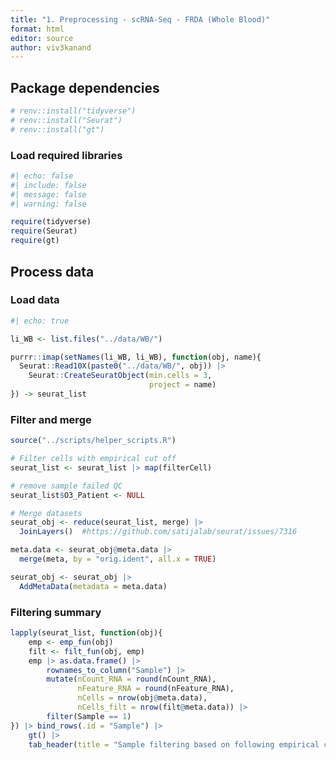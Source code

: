 ```yaml
---
title: "1. Preprocessing - scRNA-Seq - FRDA (Whole Blood)"
format: html
editor: source
author: viv3kanand
---
```


## Package dependencies

```r
# renv::install("tidyverse")
# renv::install("Seurat")
# renv::install("gt")
```

### Load required libraries

```r
#| echo: false
#| include: false
#| message: false
#| warning: false

require(tidyverse)
require(Seurat)
require(gt)
```

## Process data

### Load data

```r
#| echo: true

li_WB <- list.files("../data/WB/")

purrr::imap(setNames(li_WB, li_WB), function(obj, name){
  Seurat::Read10X(paste0("../data/WB/", obj)) |> 
    Seurat::CreateSeuratObject(min.cells = 3,
                               project = name)
}) -> seurat_list

```

### Filter and merge

```r
source("../scripts/helper_scripts.R")
```


```r
# Filter cells with empirical cut off
seurat_list <- seurat_list |> map(filterCell)

# remove sample failed QC
seurat_list$O3_Patient <- NULL

# Merge datasets
seurat_obj <- reduce(seurat_list, merge) |>
  JoinLayers()  #https://github.com/satijalab/seurat/issues/7316

meta.data <- seurat_obj@meta.data |> 
  merge(meta, by = "orig.ident", all.x = TRUE)

seurat_obj <- seurat_obj |> 
  AddMetaData(metadata = meta.data)
```

### Filtering summary
```r
lapply(seurat_list, function(obj){
    emp <- emp_fun(obj)
    filt <- filt_fun(obj, emp)
    emp |> as.data.frame() |> 
        rownames_to_column("Sample") |> 
        mutate(nCount_RNA = round(nCount_RNA),
               nFeature_RNA = round(nFeature_RNA),
               nCells = nrow(obj@meta.data),
               nCells_filt = nrow(filt@meta.data)) |> 
        filter(Sample == 1)
}) |> bind_rows(.id = "Sample") |> 
    gt() |> 
    tab_header(title = "Sample filtering based on following empirical cut off")
```




















